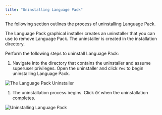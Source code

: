 ```yaml
---
title: "Uninstalling Language Pack"
---
```




The following section outlines the process of uninstalling Language Pack.

The Language Pack graphical installer creates an uninstaller that you can use to remove Language Pack. The uninstaller is created in the installation directory.

Perform the following steps to uninstall Language Pack:

1.  Navigate into the directory that contains the uninstaller and assume superuser privileges. Open the uninstaller and click `Yes` to begin uninstalling Language Pack.

![The Language Pack Uninstaller](images/uninstall_lp1.png)

1.  The uninstallation process begins. Click `OK` when the uninstallation completes.

![Uninstalling Language Pack](images/uninstall_lp2.png)
